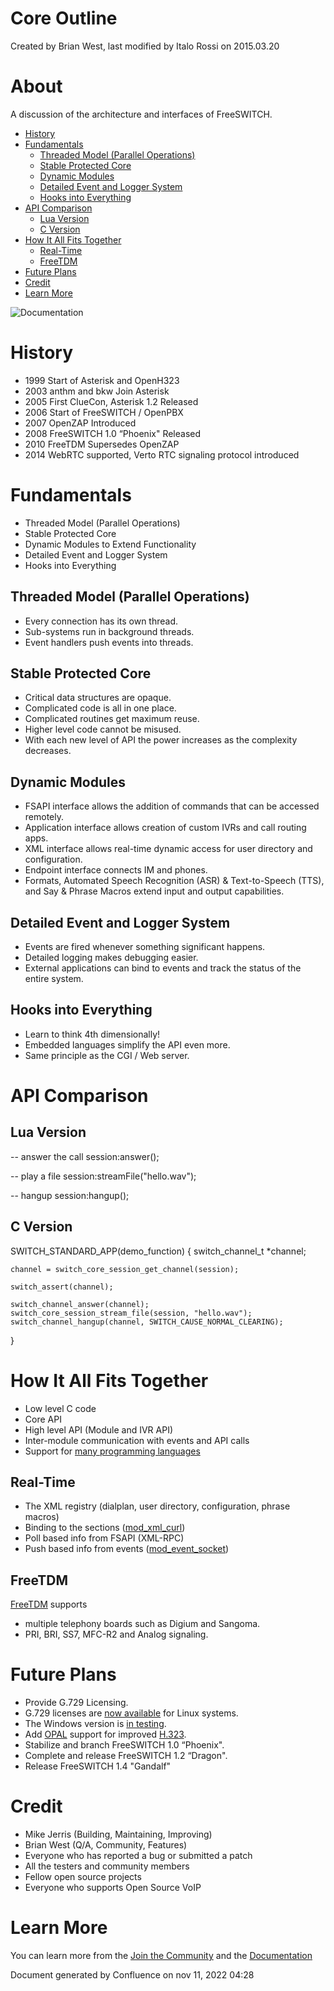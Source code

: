 
# Core Outline 

 Created by  Brian West, last modified by  Italo Rossi on 2015.03.20

# About

A discussion of the architecture and interfaces of FreeSWITCH.

* [History](#history)
* [Fundamentals](#fundamentals)  
   * [Threaded Model (Parallel Operations)](#threaded-model-parallel-operations)  
   * [Stable Protected Core](#stable-protected-core)  
   * [Dynamic Modules](#dynamic-modules)  
   * [Detailed Event and Logger System](#detailed-event-and-logger-system)  
   * [Hooks into Everything](#hooks-into-everything)
* [API Comparison](#api-comparison)  
   * [Lua Version](#lua-version)  
   * [C Version](#c-version)
* [How It All Fits Together](#how-it-all-fits-together)  
   * [Real-Time](#real-time)  
   * [FreeTDM](#freetdm)
* [Future Plans](#future-plans)
* [Credit](#credit)
* [Learn More](#learn-more)

![Documentation](https://wiki.freeswitch.org/images/8/84/Diag1.1-small.jpg)

# History

* 1999 Start of Asterisk and OpenH323
* 2003 anthm and bkw Join Asterisk
* 2005 First ClueCon, Asterisk 1.2 Released
* 2006 Start of FreeSWITCH / OpenPBX
* 2007 OpenZAP Introduced
* 2008 FreeSWITCH 1.0 “Phoenix" Released
* 2010 FreeTDM Supersedes OpenZAP
* 2014 WebRTC supported, Verto RTC signaling protocol introduced

# Fundamentals

* Threaded Model (Parallel Operations)
* Stable Protected Core
* Dynamic Modules to Extend Functionality
* Detailed Event and Logger System
* Hooks into Everything

## Threaded Model (Parallel Operations)

* Every connection has its own thread.
* Sub-systems run in background threads.
* Event handlers push events into threads.

## Stable Protected Core

* Critical data structures are opaque.
* Complicated code is all in one place.
* Complicated routines get maximum reuse.
* Higher level code cannot be misused.
* With each new level of API the power increases as the complexity decreases.

## Dynamic Modules

* FSAPI interface allows the addition of commands that can be accessed remotely.
* Application interface allows creation of custom IVRs and call routing apps.
* XML interface allows real-time dynamic access for user directory and configuration.
* Endpoint interface connects IM and phones.
* Formats, Automated Speech Recognition (ASR) & Text-to-Speech (TTS), and Say & Phrase Macros extend input and output capabilities.

## Detailed Event and Logger System

* Events are fired whenever something significant happens.
* Detailed logging makes debugging easier.
* External applications can bind to events and track the status of the entire system.

## Hooks into Everything

* Learn to think 4th dimensionally!
* Embedded languages simplify the API even more.
* Same principle as the CGI / Web server.

# API Comparison

## Lua Version

-- answer the call
session:answer();

-- play a file
session:streamFile("hello.wav");

-- hangup
session:hangup();

## C Version

SWITCH_STANDARD_APP(demo_function)
{
    switch_channel_t *channel;

    channel = switch_core_session_get_channel(session);

    switch_assert(channel);

    switch_channel_answer(channel);
    switch_core_session_stream_file(session, "hello.wav");
    switch_channel_hangup(channel, SWITCH_CAUSE_NORMAL_CLEARING);
}

# How It All Fits Together

* Low level C code
* Core API
* High level API (Module and IVR API)
* Inter-module communication with events and API calls
* Support for [many programming languages](https://wiki.freeswitch.org/wiki/Supported%5FProgramming%5FLanguages "Supported Programming Languages")

## Real-Time

* The XML registry (dialplan, user directory, configuration, phrase macros)
* Binding to the sections ([mod\_xml\_curl](https://wiki.freeswitch.org/wiki/Mod%5Fxml%5Fcurl "Mod xml curl"))
* Poll based info from FSAPI (XML-RPC)
* Push based info from events ([mod\_event\_socket](https://wiki.freeswitch.org/wiki/Mod%5Fevent%5Fsocket "Mod event socket"))

## FreeTDM

[FreeTDM](https://wiki.freeswitch.org/wiki/FreeTDM "FreeTDM") supports

* multiple telephony boards such as Digium and Sangoma.
* PRI, BRI, SS7, MFC-R2 and Analog signaling.

# Future Plans

* Provide G.729 Licensing.
* G.729 licenses are [now available](http://www.freeswitch.org/node/235) for Linux systems.
* The Windows version is [in testing](http://lists.freeswitch.org/pipermail/freeswitch-dev/2010-June/003880.html).
* Add [OPAL](https://wiki.freeswitch.org/wiki/Mod%5Fopal "Mod opal") support for improved [H.323](https://wiki.freeswitch.org/wiki/Mod%5Fh323 "Mod h323").
* Stabilize and branch FreeSWITCH 1.0 “Phoenix".
* Complete and release FreeSWITCH 1.2 “Dragon".
* Release FreeSWITCH 1.4 "Gandalf"

# Credit

* Mike Jerris (Building, Maintaining, Improving)
* Brian West (Q/A, Community, Features)
* Everyone who has reported a bug or submitted a patch
* All the testers and community members
* Fellow open source projects
* Everyone who supports Open Source VoIP

# Learn More

You can learn more from the [Join the Community](/confluence/pages/createpage.action?spaceKey=FREESWITCH&title=Join+the+Community&linkCreation=true&fromPageId=1048880) and the [Documentation](https://freeswitch.org/confluence)

Document generated by Confluence on nov 11, 2022 04:28
